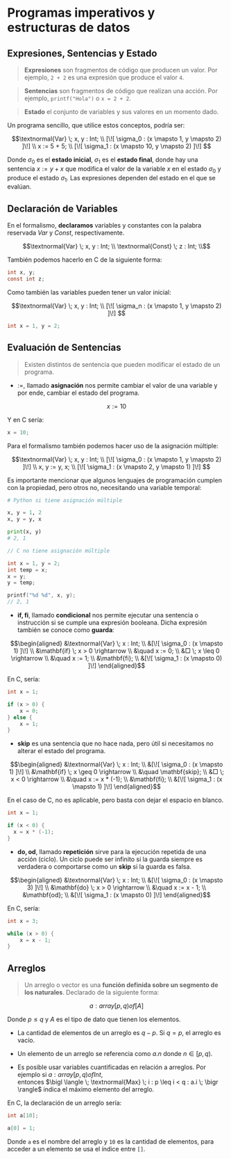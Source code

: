 # Programas imperativos y estructuras de datos

## Expresiones, Sentencias y Estado

> **Expresiones** son fragmentos de código que producen un valor. Por ejemplo, `2 + 2` es una expresión que produce el valor `4`.

> **Sentencias** son fragmentos de código que realizan una acción. Por ejemplo, `printf("Hola")` o `x = 2 + 2`. 

> **Estado** el conjunto de variables y sus valores en un momento dado.

Un programa sencillo, que utilice estos conceptos, podría ser: 

```math 
\textnormal{Var} \; x, y : Int; \\
[\![ \sigma_0 : (x \mapsto 1, y \mapsto 2) ]\!] \\
x := 5 + 5; \\
[\![ \sigma_1 : (x \mapsto 10, y \mapsto 2) ]\!] 
```

Donde $\sigma_0$ es el **estado inicial**, $\sigma_1$ es el **estado final**, donde hay una sentencia $x := y + x$ que modifica el valor de la variable $x$ en el estado $\sigma_0$ y produce el estado $\sigma_1$. Las expresiones dependen del estado en el que se evalúan.

## Declaración de Variables

En el formalismo, **declaramos** variables y constantes con la palabra reservada $Var$ y $Const$, respectivamente. 

```math
\textnormal{Var} \; x, y : Int; \\
\textnormal{Const} \; z : Int; \\
```

También podemos hacerlo en C de la siguiente forma: 

```c
int x, y;
const int z;
```

Como también las variables pueden tener un valor inicial: 

```math
\textnormal{Var} \; x, y : Int; \\
[\![ \sigma_n : (x \mapsto 1, y \mapsto 2) ]\!] 
```

```c
int x = 1, y = 2;
```

## Evaluación de Sentencias 

> Existen distintos de sentencia que pueden modificar el estado de un programa.

- $:=$, llamado **asignación** nos permite cambiar el valor de una variable y por ende, cambiar el estado del programa.

```math
x:=10
```

Y en C sería: 

```c
x = 10;
```

Para el formalismo también podemos hacer uso de la asignación múltiple:

```math
\textnormal{Var} \; x, y : Int; \\
[\![ \sigma_0 : (x \mapsto 1, y \mapsto 2) ]\!] \\
x, y := y, x; \\
[\![ \sigma_1 : (x \mapsto 2, y \mapsto 1) ]\!] 
```

Es importante mencionar que algunos lenguajes de programación cumplen con la propiedad, pero otros no, necesitando una variable temporal: 

```py 
# Python si tiene asignación múltiple

x, y = 1, 2
x, y = y, x

print(x, y) 
# 2, 1
```

```c
// C no tiene asignación múltiple

int x = 1, y = 2;
int temp = x;
x = y;
y = temp;

printf("%d %d", x, y);
// 2, 1
```

- $\mathbf{if, fi}$, llamado **condicional** nos permite ejecutar una sentencia o instrucción si se cumple una expresión booleana. Dicha expresión también se conoce como **guarda**:

```math
\begin{aligned}
&\textnormal{Var} \; x : Int; \\
&[\![ \sigma_0 : (x \mapsto 1) ]\!] \\
&\mathbf{if} \; x > 0 \rightarrow \\
&\quad x := 0; \\
&□ \; x \leq 0 \rightarrow \\
&\quad x := 1; \\
&\mathbf{fi}; \\
&[\![ \sigma_1 : (x \mapsto 0) ]\!] 
\end{aligned}
```

En C, sería: 

```c
int x = 1;

if (x > 0) {
    x = 0;
} else {
    x = 1;
}
```

- $\mathbf{skip}$ es una sentencia que no hace nada, pero útil si necesitamos no alterar el estado del programa.

```math
\begin{aligned}
&\textnormal{Var} \; x : Int; \\
&[\![ \sigma_0 : (x \mapsto 1) ]\!] \\
&\mathbf{if} \; x \geq 0 \rightarrow \\
&\quad \mathbf{skip}; \\
&□ \; x < 0 \rightarrow \\
&\quad x := x * (-1); \\
&\mathbf{fi}; \\
&[\![ \sigma_1 : (x \mapsto 1) ]\!] 
\end{aligned}
```

En el caso de C, no es aplicable, pero basta con dejar el espacio en blanco.

```c 
int x = 1;

if (x < 0) {
  x = x * (-1);
}
```

- $\mathbf{do, od}$, llamado **repetición** sirve para la ejecución repetida de una acción (ciclo). Un ciclo puede ser infinito si la guarda siempre es verdadera o comportarse como un $\mathbf{skip}$ si la guarda es falsa.

```math
\begin{aligned}
&\textnormal{Var} \; x : Int; \\
&[\![ \sigma_0 : (x \mapsto 3) ]\!] \\
&\mathbf{do} \; x > 0 \rightarrow \\
&\quad x := x - 1; \\
&\mathbf{od}; \\
&[\![ \sigma_1 : (x \mapsto 0) ]\!]
\end{aligned}
```

En C, sería: 

```c
int x = 3;

while (x > 0) {
    x = x - 1;
}
```

## Arreglos 

> Un arreglo o vector es una **función definida sobre un segmento de los naturales**. Declarado de la siguiente forma:

```math
a : array[p, q)of[A]
```

Donde $p \leq q$ y $A$ es el tipo de dato que tienen los elementos.

- La cantidad de elementos de un arreglo es $q - p$. Si $q = p$, el arreglo es vacío.

- Un elemento de un arreglo se referencia como $a.n$ donde $n \in [p, q)$.

- Es posible usar variables cuantificadas en relación a arreglos. Por ejemplo si $a : array[p, q)ofInt$,\
entonces $\bigl \langle \; \textnormal{Max} \; i : p \leq i < q : a.i \; \bigr \rangle$ indica el máximo elemento del arreglo.

En C, la declaración de un arreglo sería: 

```c
int a[10];

a[0] = 1;
```

Donde `a` es el nombre del arreglo y `10` es la cantidad de elementos, para acceder a un elemento se usa el índice entre `[]`.